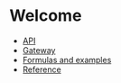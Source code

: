 # Welcome

- [API](api)
- [Gateway](gateway)
- [Formulas and examples](formulas-and-examples)
- [Reference](reference)
